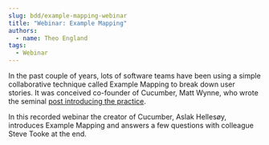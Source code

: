 ```yaml
---
slug: bdd/example-mapping-webinar
title: "Webinar: Example Mapping"
authors:
  - name: Theo England
tags:
  - Webinar
---
```


In the past couple of years, lots of software teams have been using a simple collaborative technique called Example Mapping to break down user stories. It was conceived co-founder of Cucumber, Matt Wynne, who wrote the seminal [post introducing the practice](https://cucumber.io/blog/2015/12/08/example-mapping-introduction).

In this recorded webinar the creator of Cucumber, Aslak Hellesøy, introduces Example Mapping and answers a few questions with colleague Steve Tooke at the end.

<YouTubeVideo video="VwvrGfWmG_U" />

<!-- truncate -->